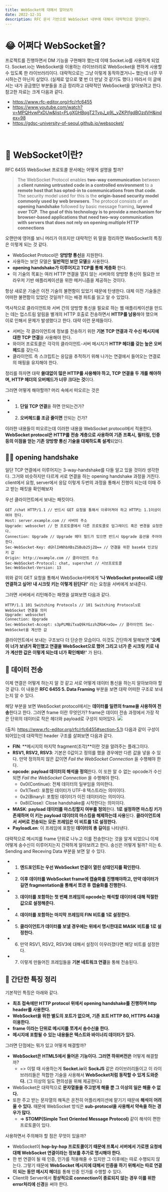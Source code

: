 ```yaml
---
title: WebSocket에 대해서 알아보자
date: 2022-12-31
description: RFC 문서 기반으로 WebSocket 내부에 대해서 대략적으로 알아본다.
---
```


# 😂 어쩌다 WebSocket을?

프로젝트를 진행하면서 DM 기능을 구현해야 했는데 이때 Socket.io를 사용하게 되었다.
Socket.io는 WebSocket을 이용하는 라이브러리로 WebSocket을 편하게 사용할 수 있도록 한 라이브러리이다.
대략적으로는 그냥 이렇게 동작하겠거니~ 했는데 너무 무시하는건 아닌지 싶었다. (실제로 앞으로 몇 번 더 만날 것 같기도 했다.)
따라서 이 글에서는 내가 궁금했던 부분들을 조금 정리하고 대략적인 WebSocket을 알아보려고 한다.
참고한 자료는 크게 다음과 같다.

- https://www.rfc-editor.org/rfc/rfc6455
- https://www.youtube.com/watch?v=MPQHvwPxDUw&list=PLgXGHBqgT2TvpJ_p9L_yZKPifgdBOzdVH&index=98
- https://gdsc-university-of-seoul.github.io/websocket/

<br />

# 📖 WebSocket이란?

RFC 6455 WebSocket 프로토콜 문서에는 어떻게 설명을 할까?

> The WebSocket Protocol enables **two-way communication** between a **client running untrusted code in a controlled environment** to a **remote host that has opted-in to communications from that code**. The security model used for this is the **origin-based security model commonly used by web browsers**. The protocol consists of an **opening handshake** followed by basic message framing, **layered over TCP**. **The goal of this technology is to provide a mechanism for browser-based applications that need two-way communication with servers that does not rely on opening multiple HTTP connections**

오랜만에 영어를 보니 머리가 아프지만 대략적인 위 말을 정리하면 WebSocket의 특징은 이렇게 되는 것 같다.

- WebSocket Protocol은 **양방향 통신**을 지원한다.
- 사용하는 보안 모델은 **일반적인 보안 모델**을 사용한다.
- **opening handshake가 이루어지고 TCP를 통해 계층화** 한다.
- 이 기술의 목표는 여러 HTTP 연결을 열지 않는 서버와의 양방향 통신이 필요한 브라우저 기반 애플리케이션을 위한 메커니즘을 제공하는 것이다.

항상 새로운 기술은 이전 기술의 불편함이 있었기 때문에 탄생한다. 대체 이전 기술들은 어떠한 불편함이 있었던 것일까? 이는 배경 파트를 읽고 알 수 있었다.

역사적으로 클라이언트와 서버 간의 양방향 통신을 필요로 하는 웹 애플리케이션을 만드는 데는 업스트림 알림을 별개의 HTTP 호출로 전송하면서 **HTTP를 남용**해야 했으며 이로 인해서 문제가 발생했다고 한다. 대략 이런 문제들이다.

- 서버는 각 클라이언트에 정보를 전송하기 위한 **기본 TCP 연결과 각 수신 메시지에 대한 TCP 연결**을 사용해야 한다.
- 와이어 프로토콜은 각각의 클라이언트-서버 메시지가 **HTTP 헤더를 갖는 높은 오버헤드**를 갖는다.
- 클라이언트 측 스크립트는 응답을 추적하기 위해 나가는 연결에서 들어오는 연결로의 매핑을 유지해야 한다.

정리를 하자면 대략 **쓸대없이 많은 HTTP를 사용해야 하고, TCP 연결을 두 개를 해야하며, HTTP 헤더의 오버헤드가 너무 크다는 것**이다.

그러면 어떻게 해야할까? 머리 속에서 떠오르는 것은

- 1. **단일 TCP 연결**을 하면 안되는건가?
- 2. **오버헤드를 조금 줄이면** 안되는 건가?

이러한 내용들이 떠오르는데 이러한 내용을 WebSocket protocol에서 적용한다.
**WebSocket protocol은 HTTP를 전송 계층으로 사용하여 기존 프록시, 필터링, 인증 등의 이점을 얻는 기존 양방향 통신 기술을 대체하도록 설계**되었다.

## 🤝🏻 opening handshake

일단 TCP 연결에서 이루어지는 3-way-handshake를 다들 알고 있을 것이라 생각한다. 그거와 비슷하지만 다르게 서로 연결을 하는 opening handshake 과정을 거친다.
client에서 요청, server에서 응답 이렇게 두번의 과정을 통해서 진행이 되는데 이때 주고 받는 패킷을 확인해보자

우선 클라이언트에서 보내는 패킷이다.

```http
GET /chat HTTP/1.1 // 반드시 GET 요청을 통해서 이루어져야 하고 HTTP는 1.1이상이여야 한다.
Host: server.example.com // 서버의 주소
Upgrade: websocket // 현 프로토콜에서 다른 프로토콜로 업그레이드 혹은 변경을 요청한다.
Connection: Upgrade // Upgrade 헤더 필드가 있으면 반드시 Upgrade 옵션을 주어야 한다.
Sec-WebSocket-Key: dGhlIHNhbXBsZSBub25jZQ== // 연결을 위한 base64 인코딩 키 값
Origin: http://example.com // 클라이언트 주소
Sec-WebSocket-Protocol: chat, superchat // 서브프로토콜
Sec-WebSocket-Version: 13
```

위와 같이 GET 요청을 통해서 WebSocke서버에게 **'나 WebSocket protocol로 너랑 연결하고 싶어! 내 시크릿 키는 이렇게 된단다!'** 라는 요청을 서버에게 보내준다.

그러면 서버에서 리턴해주는 패캣을 살펴보면 다음과 같다.

```http
HTTP/1.1 101 Switching Protocols // 101 Switching Protocols로 WebSocket 연결을 의미
Upgrade: websocket
Connection: Upgrade
Sec-WebSocket-Accept: s3pPLMBiTxaQ9kYGzzhZRbK+xOo= // 클라이언트 Sec-WebSocket을 계산한 값
```

클라이언트에서 보내는 구조보다 더 단순한 모습이다. 이것도 간단하게 말해보면 **'오케이 너가 보낸거 확인했고 연결을 WebSocket으로 했어 그리고 너가 준 시크릿 키로 내가 계산한 값은 이렇게 되는데 너가 확인해봐!'** 가 된다.

## 📨 데이터 전송

이제 연결은 어떻게 하는지 알 것 같고 서로 어떻게 데이터 통신을 하는지 알아보아야 할 것 같다.
이 내용은 **RFC 6455 5. Data Framing** 부분을 보면 대략 어떠한 구조로 보내는지 알 수 있다.

해당 부분을 보면 WebSocket protocol에서는 **데이터를 일련의 frame을 사용하여 전송**한다고 한다.
그러면 frame 이란 무엇인가?
frame은 데이터 전송 과정에서 가장 작은 단위의 데이터로 작은 헤더와 payload로 구성이 되어있다.
![](https://velog.velcdn.com/images/yooji0415/post/3ebe9777-dfb2-413b-b189-834c8145a064/image.png)

(출처: https://www.rfc-editor.org/rfc/rfc6455#section-5.1)
다음과 같이 구성이 되어있는데 대략적인 header 구조를 살펴보면 다음과 같다.

- **FIN**: **메시지의 마지막 fragment(조각)**이란 것을 알려주는 플래그이다.
- **RSV1, RSV2, RSV3**: 기본은 0값이고 정의를 했을 경우에만 다른 값을 넣을 수 있다.
  만약 정의하지 않은 값이면 _Fail the WebSocket Connection_ 을 수행해야 한다.
- **opcode**: **payload 데이터의 해석을 정의**한다. 이 또한 알 수 없는 opcode가 수신되면 _Fail the WebSocket Connection_ 을 수행해야 한다.
  - 0x0(Continue): 전체 데이터의 일부임을 의미한다.
  - 0x1(Text): 포함된 데이터가 UTF-8 텍스트라는 의미이다.
  - 0x2(Binary): 포함된 데이터가 이진 데이터라는 의미이다.
  - 0x8(Close): Close handshake를 시작한다는 의미이다.
- **MASK**: **payload 데이터를 마스킹할지 여부를 정의**한다. **1로 설정하면 마스킹 키가 존재하며 이 키는 payload 데이터의 마스킹을 해제하는데 사용**된다. **클라이언트에서 서버로 전송되는 모든 프레임은 이 비트를 1로 설정한다.**
- **PayloadLen**: 이 프레임에 포함된 **데이터의 총 길이**를 나타낸다.

대략적으로 메시지를 frame 단위로 나누고 이를 전송한다는 것을 알게 되었으니 이제 어떻게 송수신이 이루어지는지 간략하게 알아보려고 한다.
송신은 어떻게 될까? 이는 6. Sending and Receving Data 부분을 보면 알 수 있다.

- 1. **엔드포인트는 우선 WebSocket 연결이 열린 상태인지를 확인한다.**
- 2. **이후 데이터를 WebSocket frame에 캡슐화를 진행해야하고, 만약 데이터가 길면 fragmentation을 통해서 쪼갠 후 캡슐화를 진행한다.**
- 3. **데이터를 포함하는 첫 번째 프레임의 opcode는 해석할 데이터에 대해 적절한 값으로 설정해준다.**
- 4. **데이터를 포함하는 마지막 프레임의 FIN 비트를 1로 설정한다.**
- 5. **클라이언트가 데이터를 보낼 경우에는 위에서 명시한대로 MASK 비트를 1로 설정한다.**
- 6. 만약 RSV1, RSV2, RSV3에 대해서 설정이 이우러졌다면 해당 비트를 설정한다.
- 7. 이렇게 만들어진 프레임들을 **기본 네트워크 연결**을 통해 전송된다.

## 📝 간단한 특징 정리

기본적인 특징은 아래와 같다.

- **최초 접속에만 HTTP protocol 위에서 opening handshake를 진행하며 http header를 사용한다.**
- **WebSocket을 위한 별도의 포트가 없으며, 기존 포트 HTTP 80, HTTPS 443을 이용한다.**
- **frame 이라는 단위로 메시지를 쪼게서 송수신을 한다.**
- **메시지에 포함될 수 있는 내용들은 텍스트와 바이너리 데이터가 있다.**

그러면 단점에는 뭐가 있고 어떻게 해결할까?

- **WebSocket은 HTML5에서 들어온 기능이다. 그러면 하위버전은** 어떻게 해결할까?
  - => 이럴 때 사용하는게 **Socket.io**와 **SockJS** 같은 라이브러리들이고 이 라이브러리들은 적합한 기술을 사용해서 **WebSocket처럼 동작할 수 있게 도와준다.** (그 이상의 일도 편의성을 위해 제공한다.)
- WebSocket은 대략적으로 **문자열들을 주고받게 해줄 뿐 그 이상의 일은 해줄 수 없다.**
- 또한 주고 받는 문자열의 해독은 온전히 어플리케이션에 맡기기 때문에 **해석이 어려울 수 있다.** 때문에 WebSocket 방식은 **sub-protocol을 사용해서 약속을 하는 경우가 많다.**
  - => **STOMP(Simple Text Oriented Message Protocol)** 같이 해석이 편한 프로토콜이 있다.

사용하면서 주의해야 할 점은 무엇이 있을까?

- WebSocket이 **hop-by-hop 프로토콜이기 때문에 프록시 서버에서 가로챈 요청에 대해 WebSocket 연결이라는 정보를 추가로 명시해야 한다.**
- 한 번 연결이 될 때 인증, 인가를 적용해줄 수 있지만 그 이후에는 따로 수행되지 않는다. 그렇기 때문에 **WebSocket 메시지에 대해서 인증을 하기 위해서는 따로 연결이 되는 동안 메시지 헤더**를 통해 인증 인가를 수행할 수 있다.
- Client와 Server에서 **정상적으로 connection이 종료되지 않는 경우 이를 위한 error처리에 신경**을 써야 한다.
